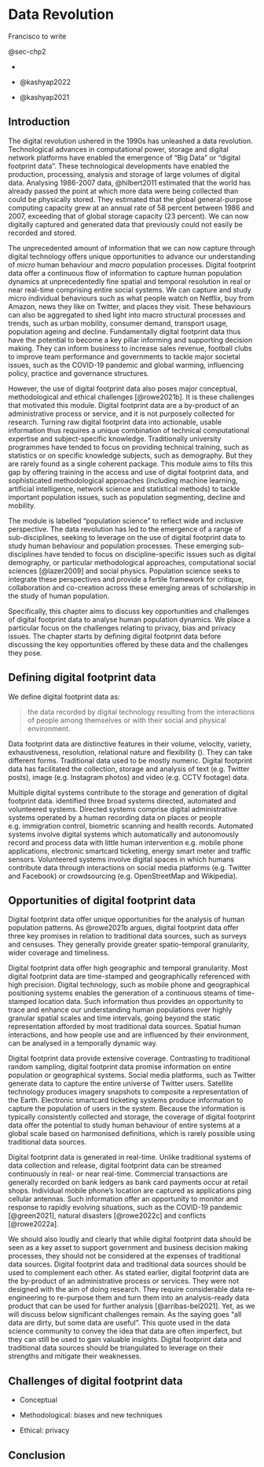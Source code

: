 # Data Revolution {#sec-chp2}

Francisco to write

@sec-chp2

-   

-   @kashyap2022

-   @kashyap2021

## Introduction

The digital revolution ushered in the 1990s has unleashed a data revolution. Technological advances in computational power, storage and digital network platforms have enabled the emergence of "Big Data" or "digital footprint data". These technological developments have enabled the production, processing, analysis and storage of large volumes of digital data. Analysing 1986-2007 data, @hilbert2011 estimated that the world has already passed the point at which more data were being collected than could be physically stored. They estimated that the global general-purpose computing capacity grew at an annual rate of 58 percent between 1986 and 2007, exceeding that of global storage capacity (23 percent). We can now digitally captured and generated data that previously could not easily be recorded and stored.

The unprecedented amount of information that we can now capture through digital technology offers unique opportunities to advance our understanding of *micro* human behaviour and *macro* population processes. Digital footprint data offer a continuous flow of information to capture human population dynamics at unprecedentedly fine spatial and temporal resolution in real or near real-time comprising entire social systems. We can capture and study micro individual behaviours such as what people watch on Netflix, buy from Amazon, news they like on Twitter, and places they visit. These behaviours can also be aggregated to shed light into macro structural processes and trends, such as urban mobility, consumer demand, transport usage, population ageing and decline. Fundamentally digital footprint data thus have the potential to become a key pillar informing and supporting decision making. They can inform business to increase sales revenue, football clubs to improve team performance and governments to tackle major societal issues, such as the COVID-19 pandemic and global warming, influencing policy, practice and governance structures.

However, the use of digital footprint data also poses major conceptual, methodological and ethical challenges [@rowe2021b]. It is these challenges that motivated this module. Digital footprint data are a by-product of an administrative process or service, and it is not purposely collected for research. Turning raw digital footprint data into actionable, usable information thus requires a unique combination of technical computational expertise and subject-specific knowledge. Traditionally university programmes have tended to focus on providing technical training, such as statistics or on specific knowledge subjects, such as demography. But they are rarely found as a single coherent package. This module aims to fills this gap by offering training in the access and use of digital footprint data, and sophisticated methodological approaches (including machine learning, artificial intelligence, network science and statistical methods) to tackle important population issues, such as population segmenting, decline and mobility.

The module is labelled "population science" to reflect wide and inclusive perspective. The data revolution has led to the emergence of a range of sub-disciplines, seeking to leverage on the use of digital footprint data to study human behaviour and population processes. These emerging sub-disciplines have tended to focus on discipline-specific issues such as digital demography, or particular methodological approaches, computational social sciences [@lazer2009] and social physics. Population science seeks to integrate these perspectives and provide a fertile framework for critique, collaboration and co-creation across these emerging areas of scholarship in the study of human population.

Specifically, this chapter aims to discuss key opportunities and challenges of digital footprint data to analyse human population dynamics. We place a particular focus on the challenges relating to privacy, bias and privacy issues. The chapter starts by defining digital footprint data before discussing the key opportunities offered by these data and the challenges they pose.

## Defining digital footprint data

We define digital footprint data as:

> the data recorded by digital technology resulting from the interactions of people among themselves or with their social and physical environment.

Data footprint data are distinctive features in their volume, velocity, variety, exhaustiveness, resolution, relational nature and flexibility (<!--# Kitchin -->). They can take different forms. Traditional data used to be mostly numeric. Digital footprint data has facilitated the collection, storage and analysis of text (e.g. Twitter posts), image (e.g. Instagram photos) and video (e.g. CCTV footage) data.

Multiple digital systems contribute to the storage and generation of digital footprint data. <!--# Kitchin --> identified three broad systems directed, automated and volunteered systems. Directed systems comprise digital administrative systems operated by a human recording data on places or people e.g. immigration control, biometric scanning and health records. Automated systems involve digital systems which automatically and autonomously record and process data with little human intervention e.g. mobile phone applications, electronic smartcard ticketing, energy smart meter and traffic sensors. Volunteered systems involve digital spaces in which humans contribute data through interactions on social media platforms (e.g. Twitter and Facebook) or crowdsourcing (e.g. OpenStreetMap and Wikipedia).

## Opportunities of digital footprint data

Digital footprint data offer unique opportunities for the analysis of human population patterns. As @rowe2021b argues, digital footprint data offer three key promises in relation to traditional data sources, such as surveys and censuses. They generally provide greater spatio-temporal granularity, wider coverage and timeliness.

Digital footprint data offer high geographic and temporal granularity. Most digital footprint data are time-stamped and geographically referenced with high precision. Digital technology, such as mobile phone and geographical positioning systems enables the generation of a continuous steams of time-stamped location data. Such information thus provides an opportunity to trace and enhance our understanding human populations over highly granular spatial scales and time intervals, going beyond the static representation afforded by most traditional data sources. Spatial human interactions, and how people use and are influenced by their environment, can be analysed in a temporally dynamic way.

Digital footprint data provide extensive coverage. Contrasting to traditional random sampling, digital footprint data promise information on entire population or geographical systems. Social media platforms, such as Twitter generate data to capture the entire universe of Twitter users. Satellite technology produces imagery snapshots to composite a representation of the Earth. Electronic smartcard ticketing systems produce information to capture the population of users in the system. Because the information is typically consistently collected and storage, the coverage of digital footprint data offer the potential to study human behaviour of entire systems at a global scale based on harmonised definitions, which is rarely possible using traditional data sources.

Digital footprint data is generated in real-time. Unlike traditional systems of data collection and release, digital footprint data can be streamed continuously in real- or near real-time. Commercial transactions are generally recorded on bank ledgers as bank card payments occur at retail shops. Individual mobile phone's location are captured as applications ping cellular antennas. Such information offer an opportunity to monitor and response to rapidly evolving situations, such as the COVID-19 pandemic [@green2021], natural disasters [@rowe2022c] and conflicts [@rowe2022a].

We should also loudly and clearly that while digital footprint data should be seen as a key asset to support government and business decision making processes, they should not be considered at the expenses of traditional data sources. Digital footprint data and traditional data sources should be used to complement each other. As stated earlier, digital footprint data are the by-product of an administrative process or services. They were not designed with the aim of doing research. They require considerable data re-engineering to re-purpose them and turn them into an analysis-ready data product that can be used for further analysis [@arribas-bel2021]. Yet, as we will discuss below significant challenges remain. As the saying goes "all data are dirty, but some data are useful". This quote used in the data science community to convey the idea that data are often imperfect, but they can still be used to gain valuable insights. Digital footprint data and traditional data sources should be triangulated to leverage on their strengths and mitigate their weaknesses.

## Challenges of digital footprint data

-   Conceptual

-   Methodological: biases and new techniques

-   Ethical: privacy

## Conclusion
